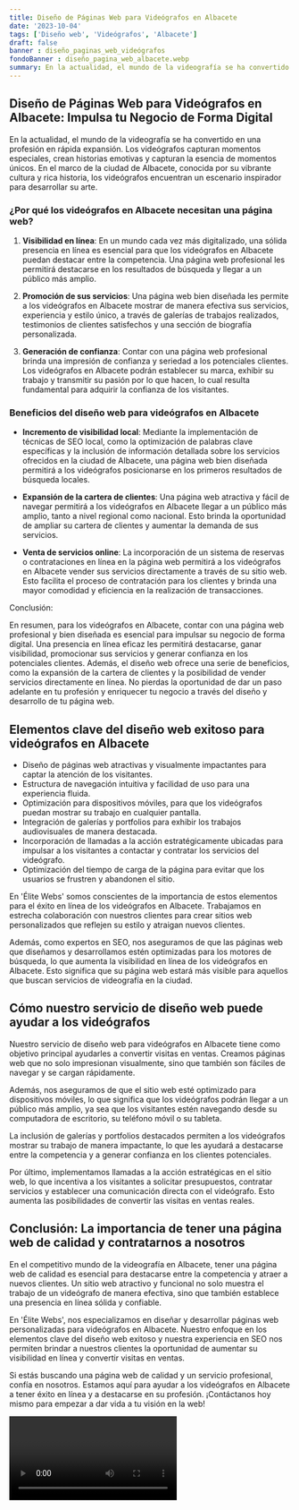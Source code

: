 ```yaml
---
title: Diseño de Páginas Web para Videógrafos en Albacete
date: '2023-10-04'
tags: ['Diseño web', 'Videógrafos', 'Albacete']
draft: false
banner : diseño_paginas_web_videógrafos
fondoBanner : diseño_pagina_web_albacete.webp
summary: En la actualidad, el mundo de la videografía se ha convertido en una profesión en rápida expansión. Los videógrafos capturan momentos especiales, crean historias emotivas y capturan la esencia de momentos únicos. En el marco de la ciudad de Albacete, conocida por su vibrante cultura y rica historia, los videógrafos encuentran un escenario inspirador para desarrollar su arte.
---
```


## **Diseño de Páginas Web para Videógrafos en Albacete: Impulsa tu Negocio de Forma Digital**

En la actualidad, el mundo de la videografía se ha convertido en una profesión en rápida expansión. Los videógrafos capturan momentos especiales, crean historias emotivas y capturan la esencia de momentos únicos. En el marco de la ciudad de Albacete, conocida por su vibrante cultura y rica historia, los videógrafos encuentran un escenario inspirador para desarrollar su arte.

### ¿Por qué los videógrafos en Albacete necesitan una página web?

1. **Visibilidad en línea**: En un mundo cada vez más digitalizado, una sólida presencia en línea es esencial para que los videógrafos en Albacete puedan destacar entre la competencia. Una página web profesional les permitirá destacarse en los resultados de búsqueda y llegar a un público más amplio.

2. **Promoción de sus servicios**: Una página web bien diseñada les permite a los videógrafos en Albacete mostrar de manera efectiva sus servicios, experiencia y estilo único, a través de galerías de trabajos realizados, testimonios de clientes satisfechos y una sección de biografía personalizada.

3. **Generación de confianza**: Contar con una página web profesional brinda una impresión de confianza y seriedad a los potenciales clientes. Los videógrafos en Albacete podrán establecer su marca, exhibir su trabajo y transmitir su pasión por lo que hacen, lo cual resulta fundamental para adquirir la confianza de los visitantes.

### Beneficios del diseño web para videógrafos en Albacete

- **Incremento de visibilidad local**: Mediante la implementación de técnicas de SEO local, como la optimización de palabras clave específicas y la inclusión de información detallada sobre los servicios ofrecidos en la ciudad de Albacete, una página web bien diseñada permitirá a los videógrafos posicionarse en los primeros resultados de búsqueda locales.

- **Expansión de la cartera de clientes**: Una página web atractiva y fácil de navegar permitirá a los videógrafos en Albacete llegar a un público más amplio, tanto a nivel regional como nacional. Esto brinda la oportunidad de ampliar su cartera de clientes y aumentar la demanda de sus servicios.

- **Venta de servicios online**: La incorporación de un sistema de reservas o contrataciones en línea en la página web permitirá a los videógrafos en Albacete vender sus servicios directamente a través de su sitio web. Esto facilita el proceso de contratación para los clientes y brinda una mayor comodidad y eficiencia en la realización de transacciones.

Conclusión:

En resumen, para los videógrafos en Albacete, contar con una página web profesional y bien diseñada es esencial para impulsar su negocio de forma digital. Una presencia en línea eficaz les permitirá destacarse, ganar visibilidad, promocionar sus servicios y generar confianza en los potenciales clientes. Además, el diseño web ofrece una serie de beneficios, como la expansión de la cartera de clientes y la posibilidad de vender servicios directamente en línea. No pierdas la oportunidad de dar un paso adelante en tu profesión y enriquecer tu negocio a través del diseño y desarrollo de tu página web.

<GifSeo />

<Cta />

## Elementos clave del diseño web exitoso para videógrafos en Albacete

- Diseño de páginas web atractivas y visualmente impactantes para captar la atención de los visitantes.
- Estructura de navegación intuitiva y facilidad de uso para una experiencia fluida. 
- Optimización para dispositivos móviles, para que los videógrafos puedan mostrar su trabajo en cualquier pantalla.
- Integración de galerías y portfolios para exhibir los trabajos audiovisuales de manera destacada.
- Incorporación de llamadas a la acción estratégicamente ubicadas para impulsar a los visitantes a contactar y contratar los servicios del videógrafo.
- Optimización del tiempo de carga de la página para evitar que los usuarios se frustren y abandonen el sitio.

En 'Élite Webs' somos conscientes de la importancia de estos elementos para el éxito en línea de los videógrafos en Albacete. Trabajamos en estrecha colaboración con nuestros clientes para crear sitios web personalizados que reflejen su estilo y atraigan nuevos clientes.

Además, como expertos en SEO, nos aseguramos de que las páginas web que diseñamos y desarrollamos estén optimizadas para los motores de búsqueda, lo que aumenta la visibilidad en línea de los videógrafos en Albacete. Esto significa que su página web estará más visible para aquellos que buscan servicios de videografía en la ciudad.

## Cómo nuestro servicio de diseño web puede ayudar a los videógrafos

Nuestro servicio de diseño web para videógrafos en Albacete tiene como objetivo principal ayudarles a convertir visitas en ventas. Creamos páginas web que no solo impresionan visualmente, sino que también son fáciles de navegar y se cargan rápidamente. 

Además, nos aseguramos de que el sitio web esté optimizado para dispositivos móviles, lo que significa que los videógrafos podrán llegar a un público más amplio, ya sea que los visitantes estén navegando desde su computadora de escritorio, su teléfono móvil o su tableta.

La inclusión de galerías y portfolios destacados permiten a los videógrafos mostrar su trabajo de manera impactante, lo que les ayudará a destacarse entre la competencia y a generar confianza en los clientes potenciales.

Por último, implementamos llamadas a la acción estratégicas en el sitio web, lo que incentiva a los visitantes a solicitar presupuestos, contratar servicios y establecer una comunicación directa con el videógrafo. Esto aumenta las posibilidades de convertir las visitas en ventas reales.

## Conclusión: La importancia de tener una página web de calidad y contratarnos a nosotros

En el competitivo mundo de la videografía en Albacete, tener una página web de calidad es esencial para destacarse entre la competencia y atraer a nuevos clientes. Un sitio web atractivo y funcional no solo muestra el trabajo de un videógrafo de manera efectiva, sino que también establece una presencia en línea sólida y confiable.

En 'Élite Webs', nos especializamos en diseñar y desarrollar páginas web personalizadas para videógrafos en Albacete. Nuestro enfoque en los elementos clave del diseño web exitoso y nuestra experiencia en SEO nos permiten brindar a nuestros clientes la oportunidad de aumentar su visibilidad en línea y convertir visitas en ventas.

Si estás buscando una página web de calidad y un servicio profesional, confía en nosotros. Estamos aquí para ayudar a los videógrafos en Albacete a tener éxito en línea y a destacarse en su profesión. ¡Contáctanos hoy mismo para empezar a dar vida a tu visión en la web!

<Video />

<CtaBot job='Videógrafos' city='Albacete'/>

<Gmaps query='Albacete+españa+maps' />